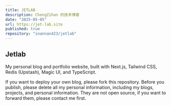 ```yaml
---
title: JETLAB
description: ChengZihan 的技术博客
date: "2025-05-05"
url: https://jet-lab.site
published: true
repository: "inannan423/jetlab"
---
```


## Jetlab

My personal blog and portfolio website, built with Next.js, Tailwind CSS, Redis (Upstash), Magic UI, and TypeScript.

If you want to deploy your own blog, please fork this repository. Before you publish, please delete all my personal information, including my blogs, projects, and personal information. They are not open source, if you want to forward them, please contact me first.